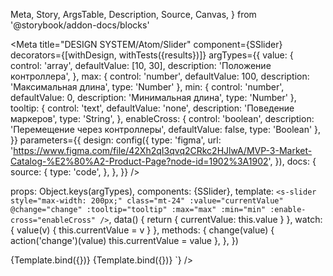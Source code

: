   Meta,
  Story,
  ArgsTable,
  Description,
  Source,
  Canvas,
} from '@storybook/addon-docs/blocks'

<Meta
  title="DESIGN SYSTEM/Atom/Slider"
  component={SSlider}
  decorators={[withDesign, withTests({results})]}
  argTypes={{
    value: {
      control: 'array',
      defaultValue: [10, 30],
      description: 'Положение контроллера',
    },
    max: {
      control: 'number',
      defaultValue: 100,
      description: 'Максимальная длина',
      type: 'Number'
    },
    min: {
      control: 'number',
      defaultValue: 0,
      description: 'Минимальная длина',
      type: 'Number'
    },
    tooltip: {
      control: 'text',
      defaultValue: 'none',
      description: 'Поведение маркеров',
      type: 'String',
    },
    enableCross: {
      control: 'boolean',
      description: 'Перемещение через контроллеры',
      defaultValue: false,
      type: 'Boolean'
    },
  }}
  parameters={{
    design: config({
      type: 'figma',
      url:
        'https://www.figma.com/file/42Xh2qI3qvq2CRkc2HJlwA/MVP-3-Market-Catalog-%E2%80%A2-Product-Page?node-id=1902%3A1902',
    }),
    docs: {
      source: {
        type: 'code',
      },
    },
  }}
/>

  props: Object.keys(argTypes),
  components: {SSlider},
  template: `<s-slider style="max-width: 200px;" class="mt-24" :value="currentValue" @change="change" :tooltip="tooltip" :max="max" :min="min" :enable-cross="enableCross" />`,
  data() {
    return {
      currentValue: this.value
    }
  },
  watch: {
    value(v) {
      this.currentValue = v
    }
  },
  methods: {
    change(value) {
      action('change')(value)
      this.currentValue = value
    },
  },
})

<Canvas withToolbar withSource="none">
  <Story name="Range Slider">
    {Template.bind({})}
  </Story>
  <Story name="Slider" args={{ value: 30, tooltip: 'active' }}>
    {Template.bind({})}
  </Story>
</Canvas>


<Description of={SSlider} />
<ArgsTable of={SSlider} />
<Source code={`<s-slider :value="[10, 30]" />`} />

